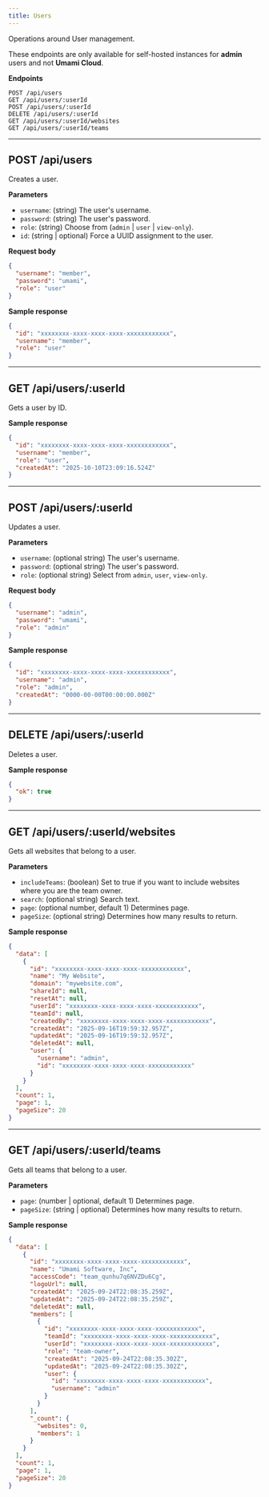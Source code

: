 ```yaml
---
title: Users
---
```


Operations around User management.

These endpoints are only available for self-hosted instances for **admin** users and not **Umami Cloud**.

**Endpoints**

```text
POST /api/users
GET /api/users/:userId
POST /api/users/:userId
DELETE /api/users/:userId
GET /api/users/:userId/websites
GET /api/users/:userId/teams
```

---

## POST /api/users

Creates a user.

**Parameters**

- `username`: (string) The user's username.
- `password`: (string) The user's password.
- `role`: (string) Choose from (`admin` | `user` | `view-only`).
- `id`: (string | optional) Force a UUID assignment to the user.

**Request body**

```json
{
  "username": "member",
  "password": "umami",
  "role": "user"
}
```

**Sample response**

```json
{
  "id": "xxxxxxxx-xxxx-xxxx-xxxx-xxxxxxxxxxxx",
  "username": "member",
  "role": "user"
}
```

---

## GET /api/users/:userId

Gets a user by ID.

**Sample response**

```json
{
  "id": "xxxxxxxx-xxxx-xxxx-xxxx-xxxxxxxxxxxx",
  "username": "member",
  "role": "user",
  "createdAt": "2025-10-10T23:09:16.524Z"
}
```

---

## POST /api/users/:userId

Updates a user.

**Parameters**

- `username`: (optional string) The user's username.
- `password`: (optional string) The user's password.
- `role`: (optional string) Select from `admin`, `user`, `view-only`.

**Request body**

```json
{
  "username": "admin",
  "password": "umami",
  "role": "admin"
}
```

**Sample response**

```json
{
  "id": "xxxxxxxx-xxxx-xxxx-xxxx-xxxxxxxxxxxx",
  "username": "admin",
  "role": "admin",
  "createdAt": "0000-00-00T00:00:00.000Z"
}
```

---

## DELETE /api/users/:userId

Deletes a user.

**Sample response**

```json
{
  "ok": true
}
```

---

## GET /api/users/:userId/websites

Gets all websites that belong to a user.

**Parameters**

- `includeTeams`: (boolean) Set to true if you want to include websites where you are the team owner.
- `search`: (optional string) Search text.
- `page`: (optional number, default 1) Determines page.
- `pageSize`: (optional string) Determines how many results to return.

**Sample response**

```json
{
  "data": [
    {
      "id": "xxxxxxxx-xxxx-xxxx-xxxx-xxxxxxxxxxxx",
      "name": "My Website",
      "domain": "mywebsite.com",
      "shareId": null,
      "resetAt": null,
      "userId": "xxxxxxxx-xxxx-xxxx-xxxx-xxxxxxxxxxxx",
      "teamId": null,
      "createdBy": "xxxxxxxx-xxxx-xxxx-xxxx-xxxxxxxxxxxx",
      "createdAt": "2025-09-16T19:59:32.957Z",
      "updatedAt": "2025-09-16T19:59:32.957Z",
      "deletedAt": null,
      "user": {
        "username": "admin",
        "id": "xxxxxxxx-xxxx-xxxx-xxxx-xxxxxxxxxxxx"
      }
    }
  ],
  "count": 1,
  "page": 1,
  "pageSize": 20
}
```

---

## GET /api/users/:userId/teams

Gets all teams that belong to a user.

**Parameters**

- `page`: (number | optional, default 1) Determines page.
- `pageSize`: (string | optional) Determines how many results to return.

**Sample response**

```json
{
  "data": [
    {
      "id": "xxxxxxxx-xxxx-xxxx-xxxx-xxxxxxxxxxxx",
      "name": "Umami Software, Inc",
      "accessCode": "team_qunhu7q6NVZDu6Cg",
      "logoUrl": null,
      "createdAt": "2025-09-24T22:08:35.259Z",
      "updatedAt": "2025-09-24T22:08:35.259Z",
      "deletedAt": null,
      "members": [
        {
          "id": "xxxxxxxx-xxxx-xxxx-xxxx-xxxxxxxxxxxx",
          "teamId": "xxxxxxxx-xxxx-xxxx-xxxx-xxxxxxxxxxxx",
          "userId": "xxxxxxxx-xxxx-xxxx-xxxx-xxxxxxxxxxxx",
          "role": "team-owner",
          "createdAt": "2025-09-24T22:08:35.302Z",
          "updatedAt": "2025-09-24T22:08:35.302Z",
          "user": {
            "id": "xxxxxxxx-xxxx-xxxx-xxxx-xxxxxxxxxxxx",
            "username": "admin"
          }
        }
      ],
      "_count": {
        "websites": 0,
        "members": 1
      }
    }
  ],
  "count": 1,
  "page": 1,
  "pageSize": 20
}
```
